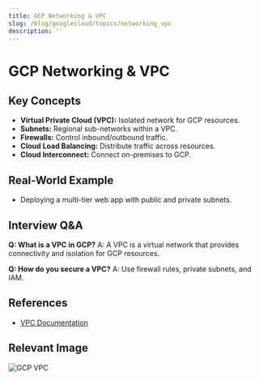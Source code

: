 ```yaml
---
title: GCP Networking & VPC
slug: /blog/googlecloud/topics/networking_vpc
description: ''
---
```

# GCP Networking & VPC

## Key Concepts
- **Virtual Private Cloud (VPC):** Isolated network for GCP resources.
- **Subnets:** Regional sub-networks within a VPC.
- **Firewalls:** Control inbound/outbound traffic.
- **Cloud Load Balancing:** Distribute traffic across resources.
- **Cloud Interconnect:** Connect on-premises to GCP.

## Real-World Example
- Deploying a multi-tier web app with public and private subnets.

## Interview Q&A
**Q: What is a VPC in GCP?**
A: A VPC is a virtual network that provides connectivity and isolation for GCP resources.

**Q: How do you secure a VPC?**
A: Use firewall rules, private subnets, and IAM.

## References
- [VPC Documentation](https://cloud.google.com/vpc/docs)

## Relevant Image
![GCP VPC](https://cloud.google.com/images/products/vpc/vpc-diagram.png)

